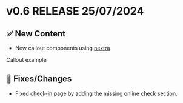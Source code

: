 
# v0.6 <span class="badge badge-lg badge-success">RELEASE</span> <span class="badge badge-lg badge-error">25/07/2024</span>



## ✅ New Content

- New callout components using [nextra](https://nextra.site/)
<Callout emoji="ℹ️">
  Callout example
</Callout>

## 🔧 Fixes/Changes

- Fixed [check-in](/wiki/getting-started/check-in) page by adding the missing online check section.